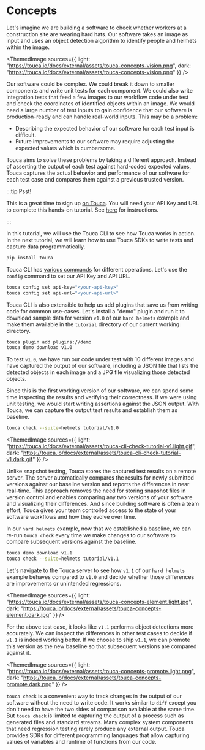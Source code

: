 
# Concepts

Let's imagine we are building a software to check whether workers at a
construction site are wearing hard hats. Our software takes an image as input
and uses an object detection algorithm to identify people and helmets within the
image.

<ThemedImage
  sources={{
    light: "https://touca.io/docs/external/assets/touca-concepts-vision.png",
    dark: "https://touca.io/docs/external/assets/touca-concepts-vision.png"
  }}
/>

Our software could be complex. We could break it down to smaller components and
write unit tests for each component. We could also write integration tests that
feed a few images to our workflow code under test and check the coordinates of
identified objects within an image. We would need a large number of test inputs
to gain confidence that our software is production-ready and can handle
real-world inputs. This may be a problem:

- Describing the expected behavior of our software for each test input is
  difficult.
- Future improvements to our software may require adjusting the expected values
  which is cumbersome.

Touca aims to solve these problems by taking a different approach. Instead of
asserting the output of each test against hard-coded expected values, Touca
captures the actual behavior and performance of our software for each test case
and compares them against a previous trusted version.

:::tip Psst!

This is a great time to sign up [on Touca](https://app.touca.io). You will need
your API Key and URL to complete this hands-on tutorial. See
[here](/server/account-setup) for instructions.

:::

In this tutorial, we will use the Touca CLI to see how Touca works in action. In
the next tutorial, we will learn how to use Touca SDKs to write tests and
capture data programmatically.

```bash
pip install touca
```

Touca CLI has [various commands](/cli) for different operations. Let's use the
`config` command to set our API Key and API URL.

```bash
touca config set api-key="<your-api-key>"
touca config set api-url="<your-api-url>"
```

Touca CLI is also extensible to help us add plugins that save us from writing
code for common use-cases. Let's install a "demo" plugin and run it to download
sample data for version `v1.0` of our `hard helmets` example and make them
available in the `tutorial` directory of our current working directory.

```bash
touca plugin add plugins://demo
touca demo download v1.0
```

To test `v1.0`, we have run our code under test with 10 different images and
have captured the output of our software, including a JSON file that lists the
detected objects in each image and a JPG file visualizing those detected
objects.

Since this is the first working version of our software, we can spend some time
inspecting the results and verifying their correctness. If we were using unit
testing, we would start writing assertions against the JSON output. With Touca,
we can capture the output test results and establish them as baseline.

```bash
touca check --suite=helmets tutorial/v1.0
```

<ThemedImage
  sources={{
    light:
      "https://touca.io/docs/external/assets/touca-cli-check-tutorial-v1.light.gif",
    dark: "https://touca.io/docs/external/assets/touca-cli-check-tutorial-v1.dark.gif"
  }}
/>

Unlike snapshot testing, Touca stores the captured test results on a remote
server. The server automatically compares the results for newly submitted
versions against our baseline version and reports the differences in near
real-time. This approach removes the need for storing snapshot files in version
control and enables comparing any two versions of your software and visualizing
their differences. And since building software is often a team effort, Touca
gives your team controlled access to the state of your software workflows and
how they evolve over time.

In our `hard helmets` example, now that we established a baseline, we can re-run
`touca check` every time we make changes to our software to compare subsequent
versions against the baseline.

```bash
touca demo download v1.1
touca check --suite=helmets tutorial/v1.1
```

Let's navigate to the Touca server to see how `v1.1` of our `hard helmets`
example behaves compared to `v1.0` and decide whether those differences are
improvements or unintended regressions.

<ThemedImage
  sources={{
    light:
      "https://touca.io/docs/external/assets/touca-concepts-element.light.jpg",
    dark: "https://touca.io/docs/external/assets/touca-concepts-element.dark.jpg"
  }}
/>

For the above test case, it looks like `v1.1` performs object detections more
accurately. We can inspect the differences in other test cases to decide if
`v1.1` is indeed working better. If we choose to ship `v1.1`, we can promote
this version as the new baseline so that subsequent versions are compared
against it.

<ThemedImage
  sources={{
    light:
      "https://touca.io/docs/external/assets/touca-concepts-promote.light.png",
    dark: "https://touca.io/docs/external/assets/touca-concepts-promote.dark.png"
  }}
/>

`touca check` is a convenient way to track changes in the output of our software
without the need to write code. It works similar to `diff` except you don't need
to have the two sides of comparison available at the same time. But
`touca check` is limited to capturing the output of a process such as generated
files and standard streams. Many complex system components that need regression
testing rarely produce any external output. Touca provides SDKs for different
programming languages that allow capturing values of variables and runtime of
functions from our code.
